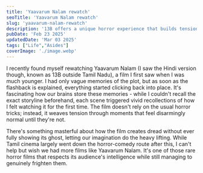 ```yaml
---
title: 'Yaavarum Nalam rewatch'
seoTitle: 'Yaavarum Nalam rewatch'
slug: 'yaavarum-nalam-rewatch'
description: '13B offers a unique horror experience that builds tension through disarmingly normal moments rather than relying on typical genre tricks.'
pubDate: 'Feb 23 2025'
updatedDate: 'Mar 03 2025'
tags: ["Life","Asides"]
coverImage: './image.webp'
---
```


I recently found myself rewatching Yaavarum Nalam (I saw the Hindi version though, known as 13B outside Tamil Nadu), a film I first saw when I was much younger. I had only vague memories of the plot, but as soon as the flashback is explained, everything started clicking back into place. It's fascinating how our brains store these memories - while I couldn't recall the exact storyline beforehand, each scene triggered vivid recollections of how I felt watching it for the first time. The film doesn't rely on the usual horror tricks; instead, it weaves tension through moments that feel disarmingly normal until they're not.


There's something masterful about how the film creates dread without ever fully showing its ghost, letting our imagination do the heavy lifting. While Tamil cinema largely went down the horror-comedy route after this, I can't help but wish we had more films like Yaavarum Nalam. It's one of those rare horror films that respects its audience's intelligence while still managing to genuinely frighten them.

